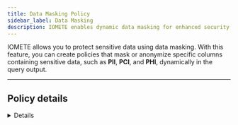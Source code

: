 ```yaml
---
title: Data Masking Policy
sidebar_label: Data Masking
description: IOMETE enables dynamic data masking for enhanced security. Safeguard sensitive info like PII, PCI, PHI with column anonymization in query results.
---
```




IOMETE allows you to protect sensitive data using data masking. With this feature, you can create policies that mask or anonymize specific columns containing sensitive data, such as **PII**, **PCI**, and **PHI**, dynamically in the query output.

<hr />

## Policy details

<Details />

## Policy resources

| Field    | Description                                                                                                                                                             |
| -------- | ----------------------------------------------------------------------------------------------------------------------------------------------------------------------- |
| Database | Choose only one database. All available options are displayed in the selection. The search function helps you find an exact match.                                      |
| Table    | Choose only one table. All available options are displayed in the selection based on the chosen database. The search function helps you find an exact match.            |
| Column   | Choose only one column. All available options are displayed in the selection based on the chosen database and table. The search function helps you find an exact match. |

:::caution Wildcard
Wildcard matching is not supported in data masking policy.
:::

## Mask Conditions

IOMETE provides the mask conditions for the management of fine-grained data masking.
The condition includes the following properties.

<table>
  <thead>
    <tr>
      <th style={{ whiteSpace: "nowrap" }}>Field</th>
      <th>Description</th>
    </tr>
  </thead>
  <tbody>
    <tr>
      <td style={{ whiteSpace: "nowrap" }}>Select Group</td>
      <td>
        Specify one or more groups for whom this policy should be applied. If no group is specified, you must provide a
        user.
      </td>
    </tr>
    <tr>
      <td style={{ whiteSpace: "nowrap" }}>Select User</td>
      <td>
        Specify one or more users for whom this policy should be applied. If no user is specified, you must provide a
        group.
      </td>
    </tr>
    <tr>
      <td style={{ whiteSpace: "nowrap" }}>Masking options</td>
      <td>
        To create a masking filter for the specified users, groups, click <strong>Select Masking Option</strong>, then
        select a masking type: <br />- <strong>Redact</strong> – mask all alphabetic characters with "x" and all numeric
        characters with "n". <br />- <strong>Partial mask</strong>: show last 4 – Show only the last four characters.{" "}
        <br />- <strong>Partial mask</strong>: show first 4 – Show only the first four characters. <br />-{" "}
        <strong>Hash</strong> – Replace all characters with a hash of the entire cell value. <br />-{" "}
        <strong>Nullify</strong> – Replace all characters with a NULL value. <br />- <strong>Unmasked</strong> (retain
        original value) – No masking is applied. <br />- <strong>Date: show only year</strong> – Show only the year
        portion of a date string and default the month and day to 01/01.
      </td>
    </tr>
  </tbody>
</table>

:::info New condition
To add additional conditions, click on the `Add new condition` button. The conditions are evaluated in the order they appear in the policy. The top condition is applied first, followed by the second, third, and so on.

<p>
  Drag items from the left-side icon <DotsSixVertical size={20} className={styles.button} /> to reorder.
</p>
:::

## **Use Case: Policy Masking for Phone Number in Customers Table**

Let's use the `customers` table for data-masking feature use cases as well.

This use case focuses on implementing a masking policy for the `phone_number` column within the `customers` table. The objective is to provide a certain level of data privacy while granting access to the data for the public group.

![data masking use](/img/security/masking/data-masking-use-case.png)

## **Policy details**

- Target Table: `customers`
- Target Column: `phone_number`
  ![data masking UI](/img/security/masking/data-masking-ui.png)

**Masking Rule:**

- The policy enforces that members of the public group can only view the last 4 digits of the `phone_number` column.
- All other digits preceding the last 4 should be masked or obfuscated, ensuring that sensitive information remains protected.

**Access Permissions:**

- The public group is granted read access to the `phone_number` column within the `customers` table.
- This allows the `public` group members to view the partially masked phone numbers for customers while ensuring that critical digits are concealed.
  ![data masking permission](/img/security/masking/data-masking-permission.png)

## **Query Results**

```sql
SELECT * from default.customers;
```

- **Sample Data Before Applying Masking Policy for public group:**
  Consider a few records in the `customers` table before the masking policy is applied:

  ![data masking example](/img/security/masking/data-masking-example.png)

- **Sample Data After Applying Masking Policy public group:**
  Once the masking policy is applied, the `phone_number` column will show different results based on the user group's access level.

  ![data masking sample](/img/security/masking/data-masking-sample.png)
